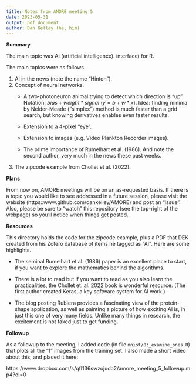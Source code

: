 ```yaml
---
title: Notes from AMORE meeting 5
date: 2023-05-31
output: pdf_document
author: Dan Kelley (he, him)
---
```


**Summary**

The main topic was AI (artificial intelligence).
interface) for R.

The main topics were as follows.

1. AI in the news (note the name "Hinton").
2. Concept of neural networks.
   * A two-photoneuron animal trying to detect which direction is "up". Notation:
     $bias+weight*signal$ ($y=b+w*x$). Idea: finding minima by Nelder-Meade
     ("simplex") method is much faster than a grid search, but knowing
     derivatives enables even faster results.

   * Extension to a 4-pixel "eye".

   * Extension to images (e.g. Video Plankton Recorder images).

   * The prime importance of Rumelhart et al. (1986).  And note the second
     author, very much in the news these past weeks.

3. The zipcode example from Chollet et al. (2022).


**Plans**

From now on, AMORE meetings will be on an as-requested basis.  If there is a
topic you would like to see addressed in a future session, please visit the
website (https::www.github.com/dankelley/AMORE) and post an "issue".  Also,
please be sure to "watch" this repository (see the top-right of the webpage) so
you'll notice when things get posted.

**Resources**

This directory holds the code for the zipcode example, plus a PDF that DEK
created from his Zotero database of items he tagged as "AI".  Here are some highlights.

* The seminal Rumelhart et al. (1986) paper is an excellent place to start, if
  you want to explore the mathematics behind the algorithms.  

* There is a lot to read but if you want to read as you also learn the
  practicalities, the Chollet et. al. 2022 book is wonderful resource.  (The
  first author created Keras, a key software system for AI work.)

* The blog posting Rubiera provides a fascinating view of the protein-shape
  application, as well as painting a picture of how exciting AI is, in just this
  one of very many fields. Unlike many things in research, the excitement is not
  faked just to get funding.

**Followup**

As a followup to the meeting, I added code (in file `mnist/03_examine_ones.R`)
that plots all the "1" images from the training set. I also made a short video
about this, and placed it here:

https://www.dropbox.com/s/qfl136swzojucb2/amore_meeting_5_followup.mp4?dl=0
